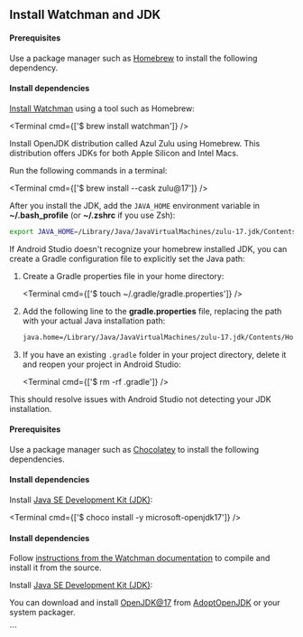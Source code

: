 
## Install Watchman and JDK

<Tabs>

<Tab label='macOS'>

#### Prerequisites

Use a package manager such as [Homebrew](https://brew.sh/) to install the following dependency.

#### Install dependencies

<Step label="1">

[Install Watchman](https://facebook.github.io/watchman/docs/install#macos) using a tool such as Homebrew:

<Terminal cmd={['$ brew install watchman']} />

</Step>

<Step label="2">

Install OpenJDK distribution called Azul Zulu using Homebrew. This distribution offers JDKs for both Apple Silicon and Intel Macs.

Run the following commands in a terminal:

<Terminal cmd={['$ brew install --cask zulu@17']} />

After you install the JDK, add the `JAVA_HOME` environment variable in **~/.bash_profile** (or **~/.zshrc** if you use Zsh):

```bash
export JAVA_HOME=/Library/Java/JavaVirtualMachines/zulu-17.jdk/Contents/Home
```

<Collapsible summary="Troubleshooting: Android Studio not recognizing JDK">

If Android Studio doesn't recognize your homebrew installed JDK, you can create a Gradle configuration file to explicitly set the Java path:

1.  Create a Gradle properties file in your home directory:

    <Terminal cmd={['$ touch ~/.gradle/gradle.properties']} />

2.  Add the following line to the **gradle.properties** file, replacing the path with your actual Java installation path:

    ```bash gradle.properties
    java.home=/Library/Java/JavaVirtualMachines/zulu-17.jdk/Contents/Home
    ```

3.  If you have an existing `.gradle` folder in your project directory, delete it and reopen your project in Android Studio:

    <Terminal cmd={['$ rm -rf .gradle']} />

This should resolve issues with Android Studio not detecting your JDK installation.

</Collapsible>

</Step>

</Tab>

<Tab label='Windows'>

#### Prerequisites

Use a package manager such as [Chocolatey](https://chocolatey.org/) to install the following dependencies.

#### Install dependencies

Install [Java SE Development Kit (JDK)](https://openjdk.org/):

<Terminal cmd={['$ choco install -y microsoft-openjdk17']} />

</Tab>

<Tab label="Linux">

#### Install dependencies

<Step label="1">

Follow [instructions from the Watchman documentation](https://facebook.github.io/watchman/docs/install#linux) to compile and install it from the source.

</Step>

<Step label="2">

Install [Java SE Development Kit (JDK)](https://openjdk.org/):

You can download and install [OpenJDK@17](http://openjdk.java.net/) from [AdoptOpenJDK](https://adoptopenjdk.net/) or your system packager.

</Step>

</Tab>

</Tabs>
```

